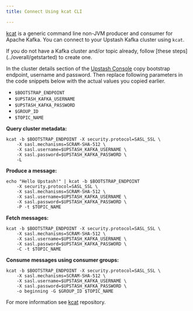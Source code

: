 ```yaml
---
title: Connect Using kcat CLI

---
```


[kcat](https://github.com/edenhill/kcat) is a generic command line non-JVM
producer and consumer for Apache Kafka. You can connect to your Upstash Kafka
cluster using `kcat`.

<Info>
If you do not have a Kafka cluster and/or topic already, follow [these steps](../overall/getstarted) to create one.
</Info>

In the cluster details section of the
[Upstash Console](https://console.upstash.com) copy bootstrap endpoint, username
and password. Then replace following parameters in the code snippets below with
the actual values you copied earlier.

- `$BOOTSTRAP_ENDPOINT`
- `$UPSTASH_KAFKA_USERNAME`
- `$UPSTASH_KAFKA_PASSWORD`
- `$GROUP_ID`
- `$TOPIC_NAME`

**Query cluster metadata:**

```shell
kcat -b $BOOTSTRAP_ENDPOINT -X security.protocol=SASL_SSL \
    -X sasl.mechanisms=SCRAM-SHA-512 \ 
    -X sasl.username=$UPSTASH_KAFKA_USERNAME \
    -X sasl.password=$UPSTASH_KAFKA_PASSWORD \
    -L
```

**Produce a message:**

```shell
echo "Hello Upstash!" | kcat -b $BOOTSTRAP_ENDPOINT 
    -X security.protocol=SASL_SSL \
    -X sasl.mechanisms=SCRAM-SHA-512 \ 
    -X sasl.username=$UPSTASH_KAFKA_USERNAME \
    -X sasl.password=$UPSTASH_KAFKA_PASSWORD \
    -P -t $TOPIC_NAME
```

**Fetch messages:**

```shell
kcat -b $BOOTSTRAP_ENDPOINT -X security.protocol=SASL_SSL \
    -X sasl.mechanisms=SCRAM-SHA-512 \ 
    -X sasl.username=$UPSTASH_KAFKA_USERNAME \
    -X sasl.password=$UPSTASH_KAFKA_PASSWORD \
    -C -t $TOPIC_NAME
```

**Consume messages using consumer groups:**

```shell
kcat -b $BOOTSTRAP_ENDPOINT -X security.protocol=SASL_SSL \
    -X sasl.mechanisms=SCRAM-SHA-512 \ 
    -X sasl.username=$UPSTASH_KAFKA_USERNAME \
    -X sasl.password=$UPSTASH_KAFKA_PASSWORD \
    -o beginning -G $GROUP_ID $TOPIC_NAME
```

For more information see [kcat](https://github.com/edenhill/kcat) repository.
